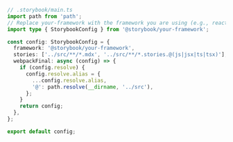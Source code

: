 ```ts
// .storybook/main.ts
import path from 'path';
// Replace your-framework with the framework you are using (e.g., react-webpack5, vue3-vite)
import type { StorybookConfig } from '@storybook/your-framework';

const config: StorybookConfig = {
  framework: '@storybook/your-framework',
  stories: ['../src/**/*.mdx', '../src/**/*.stories.@(js|jsx|ts|tsx)'],
  webpackFinal: async (config) => {
    if (config.resolve) {
      config.resolve.alias = {
        ...config.resolve.alias,
        '@': path.resolve(__dirname, '../src'),
      };
    }
    return config;
  },
};

export default config;
```
